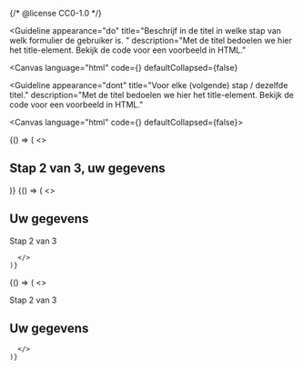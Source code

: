 {/* @license CC0-1.0 */}


<Guideline
  appearance="do"
  title="Beschrijf in de titel in welke stap van welk formulier de gebruiker is. "
  description="Met de titel bedoelen we hier het title-element. Bekijk de code voor een voorbeeld in HTML."
>
  <Canvas
    language="html"
    code={<title>Stap 2 van 3, uw gegevens - Gemeente voorbeeld</title>}
    defaultCollapsed={false}
  ></Canvas>
</Guideline>

<Guideline
  appearance="dont"
  title="Voor elke (volgende) stap / dezelfde titel."
  description="Met de titel bedoelen we hier het title-element. Bekijk de code voor een voorbeeld in HTML."
>
<Canvas language="html" code={<title>Contact opnemen - Gemeente voorbeeld</title>} defaultCollapsed={false}></Canvas>

</Guideline>

<Guideline appearance="do" title="Stap in het kopje van het formulier.">
  <Canvas language="html">
    {() => (
      <>
        <h2>Stap 2 van 3, uw gegevens</h2>
      </>
    )}
  </Canvas>
</Guideline>

<Guideline appearance="do" title="Stap onder het kopje van het formulier.">
  <Canvas language="html">
    {() => (
      <>
        <h2>Uw gegevens</h2>
<p>Stap 2 van 3</p>

      </>
    )}

  </Canvas>
</Guideline>

<Guideline appearance="dont" title="Stap boven het kopje van het formulier.">
  <Canvas language="html">
    {() => (
      <>
<p>Stap 2 van 3</p>
<h2>Uw gegevens</h2>

      </>
    )}

  </Canvas>
</Guideline>
